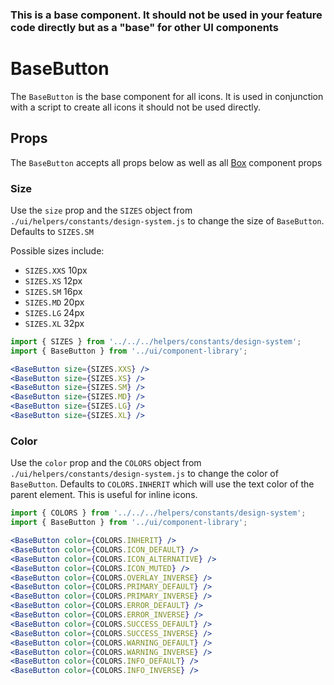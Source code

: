 

### This is a base component. It should not be used in your feature code directly but as a "base" for other UI components

# BaseButton

The `BaseButton` is the base component for all icons. It is used in conjunction with a script to create all icons it should not be used directly.

<Canvas>
  <Story id="ui-components-component-library-base-button-base-button-stories-js--default-story" />
</Canvas>

## Props

The `BaseButton` accepts all props below as well as all [Box](/docs/ui-components-ui-box-box-stories-js--default-story#props) component props

<ArgsTable of={BaseButton} />

### Size

Use the `size` prop and the `SIZES` object from `./ui/helpers/constants/design-system.js` to change the size of `BaseButton`. Defaults to `SIZES.SM`

Possible sizes include:

- `SIZES.XXS` 10px
- `SIZES.XS` 12px
- `SIZES.SM` 16px
- `SIZES.MD` 20px
- `SIZES.LG` 24px
- `SIZES.XL` 32px

<Canvas>
  <Story id="ui-components-component-library-base-button-base-button-stories-js--size" />
</Canvas>

```jsx
import { SIZES } from '../../../helpers/constants/design-system';
import { BaseButton } from '../ui/component-library';

<BaseButton size={SIZES.XXS} />
<BaseButton size={SIZES.XS} />
<BaseButton size={SIZES.SM} />
<BaseButton size={SIZES.MD} />
<BaseButton size={SIZES.LG} />
<BaseButton size={SIZES.XL} />
```

### Color

Use the `color` prop and the `COLORS` object from `./ui/helpers/constants/design-system.js` to change the color of `BaseButton`. Defaults to `COLORS.INHERIT` which will use the text color of the parent element. This is useful for inline icons.

<Canvas>
  <Story id="ui-components-component-library-base-button-base-button-stories-js--color" />
</Canvas>

```jsx
import { COLORS } from '../../../helpers/constants/design-system';
import { BaseButton } from '../ui/component-library';

<BaseButton color={COLORS.INHERIT} />
<BaseButton color={COLORS.ICON_DEFAULT} />
<BaseButton color={COLORS.ICON_ALTERNATIVE} />
<BaseButton color={COLORS.ICON_MUTED} />
<BaseButton color={COLORS.OVERLAY_INVERSE} />
<BaseButton color={COLORS.PRIMARY_DEFAULT} />
<BaseButton color={COLORS.PRIMARY_INVERSE} />
<BaseButton color={COLORS.ERROR_DEFAULT} />
<BaseButton color={COLORS.ERROR_INVERSE} />
<BaseButton color={COLORS.SUCCESS_DEFAULT} />
<BaseButton color={COLORS.SUCCESS_INVERSE} />
<BaseButton color={COLORS.WARNING_DEFAULT} />
<BaseButton color={COLORS.WARNING_INVERSE} />
<BaseButton color={COLORS.INFO_DEFAULT} />
<BaseButton color={COLORS.INFO_INVERSE} />
```
